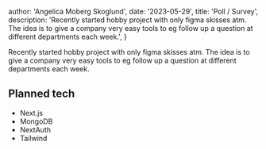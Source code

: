 
  author: 'Angelica Moberg Skoglund',
  date: '2023-05-29',
  title: 'Poll / Survey',
  description:
    'Recently started hobby project with only figma skisses atm. The idea is to give a company very easy tools to eg follow up a question at different departments each week.',
}


Recently started hobby project with only figma skisses atm. The idea is to give a company very easy tools to eg follow up a question at different departments each week.

## Planned tech

- Next.js
- MongoDB
- NextAuth
- Tailwind

##

<Image src={designSystem} alt="" />

<Image src={designSystem2} alt="" />
